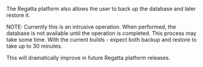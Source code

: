 

The Regatta platform also allows the user to back up the database and later restore it. 

<Note> NOTE: Currently this is an intrusive operation. When performed, the database is not available 
until the operation is completed. This process may take some time. With the current builds -
expect both backup and restore to take up to 30 minutes. </Note>

This will dramatically improve in future Regatta platform releases.
